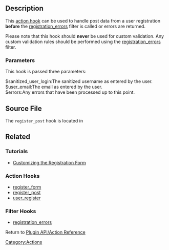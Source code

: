 == Description==
This [[Plugin API/Action Reference|action hook]] can be used to handle post data from a user registration '''before''' the [[Plugin API/Filter Reference/registration_errors|registration_errors]] filter is called or errors are returned.

Please note that this hook should '''never''' be used for custom validation. Any custom validation rules should be performed using the [[Plugin API/Filter Reference/registration_errors|registration_errors]] filter.

===Parameters===
This hook is passed three parameters:
;$sanitized_user_login:The sanitized username as entered by the user.
;$user_email:The email as entered by the user.
;$errors:Any errors that have been processed up to this point.

== Source File ==
The <tt>register_post</tt> hook is located in {{Trac|wp-includes/user.php|tags/{{CurrentVersion}}|1687}}

==Related==
===Tutorials===
* [[Customizing the Registration Form]]
===Action Hooks===
* [[Plugin_API/Action_Reference/register_form|register_form]]
* [[Plugin_API/Action_Reference/register_post|register_post]]
* [[Plugin_API/Action_Reference/user_register|user_register]]
===Filter Hooks===
* [[Plugin_API/Filter_Reference/registration_errors|registration_errors]]


Return to [[Plugin API/Action Reference]]

[[Category:Actions]]